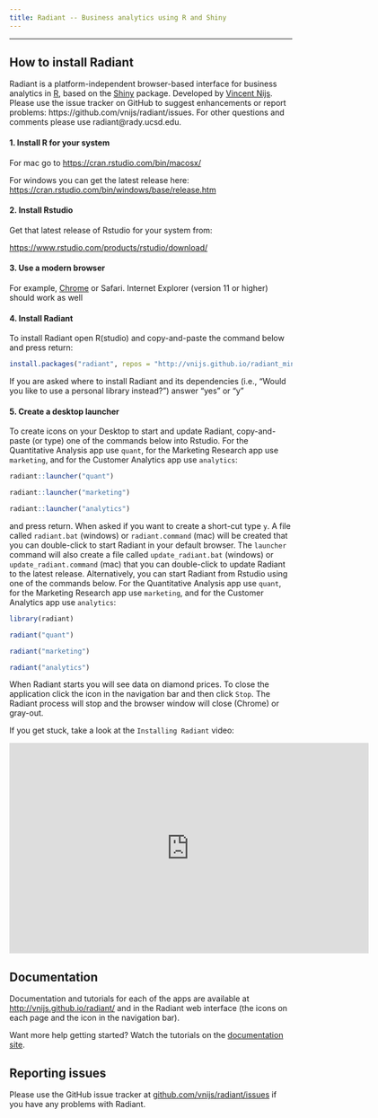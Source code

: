 ```yaml
---
title: Radiant -- Business analytics using R and Shiny
---
```


***

## How to install Radiant

Radiant is a platform-independent browser-based interface for business analytics in [R](http://www.r-project.org/), based on the [Shiny](http://www.rstudio.com/shiny/) package. Developed by <a href="http://rady.ucsd.edu/faculty/directory/nijs/" target="\_blank">Vincent Nijs</a>. Please use the issue tracker on GitHub to suggest enhancements or report problems: https://github.com/vnijs/radiant/issues. For other questions and comments please use radiant@rady.ucsd.edu.

#### 1. Install R for your system

For mac go to <a href="https://cran.rstudio.com/bin/macosx/" target="_blank">https://cran.rstudio.com/bin/macosx/</a>

For windows you can get the latest release here: <a href="https://cran.rstudio.com/bin/windows/base/release.htm" target="_blank">https://cran.rstudio.com/bin/windows/base/release.htm</a>

#### 2. Install Rstudio

Get that latest release of Rstudio for your system from:

<a href="https://www.rstudio.com/products/rstudio/download/" target="_blank">https://www.rstudio.com/products/rstudio/download/</a>

#### 3. Use a modern browser

For example, [Chrome](https://www.google.com/intl/en/chrome/browser/desktop/) or Safari. Internet Explorer (version 11 or higher) should work as well

#### 4. Install Radiant

To install Radiant open R(studio) and copy-and-paste the command below and press return:

```r
install.packages("radiant", repos = "http://vnijs.github.io/radiant_miniCRAN/")
```

If you are asked where to install Radiant and its dependencies (i.e., "Would you like to use a personal library instead?") answer "yes" or "y"

#### 5. Create a desktop launcher

To create icons on your Desktop to start and update Radiant, copy-and-paste (or type) one of the commands below into Rstudio. For the Quantitative Analysis app use `quant`, for the Marketing Research app use `marketing`, and for the Customer Analytics app use `analytics`:

```r
radiant::launcher("quant")

radiant::launcher("marketing")

radiant::launcher("analytics")
```

and press return. When asked if you want to create a short-cut type `y`. A file called `radiant.bat` (windows) or `radiant.command` (mac) will be created that you can double-click to start Radiant in your default browser. The `launcher` command will also create a file called `update_radiant.bat` (windows) or `update_radiant.command` (mac) that you can double-click to update Radiant to the latest release. Alternatively, you can start Radiant from Rstudio using one of the commands below. For the Quantitative Analysis app use `quant`, for the Marketing Research app use `marketing`, and for the Customer Analytics app use `analytics`:

```r
library(radiant)

radiant("quant")

radiant("marketing")

radiant("analytics")
```

When Radiant starts you will see data on diamond prices. To close the application click the <i title='Power off' class='fa fa-power-off'></i> icon in the navigation bar and then click `Stop`. The Radiant process will stop and the browser window will close (Chrome) or gray-out.

If you get stuck, take a look at the `Installing Radiant` video:

<iframe width="640" height="375" src="https://www.youtube.com/embed/NEPSFiHH_dw" frameborder="0" allowfullscreen></iframe>

## Documentation

Documentation and tutorials for each of the apps are available at <http://vnijs.github.io/radiant/> and in the Radiant web interface (the <i title='Help' class='glyphicon glyphicon-question-sign'></i> icons on each page and the <i title='Help' class='fa fa-question-circle'></i> icon in the navigation bar).

Want more help getting started? Watch the tutorials on the [documentation site](http://vnijs.github.io/radiant/tutorials.html).

## Reporting issues

Please use the GitHub issue tracker at <a href="https://github.com/vnijs/radiant/issues" target="_blank">github.com/vnijs/radiant/issues</a> if you have any problems with Radiant.
